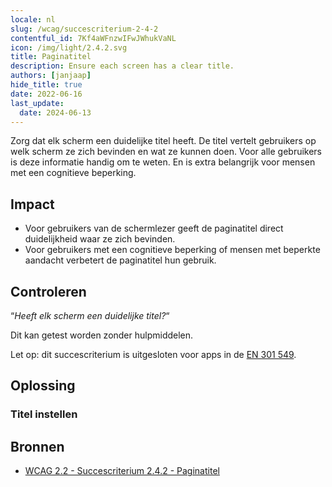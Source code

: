 ```yaml
---
locale: nl
slug: /wcag/succescriterium-2-4-2
contentful_id: 7Kf4aWFnzwIFwJWhukVaNL
icon: /img/light/2.4.2.svg
title: Paginatitel
description: Ensure each screen has a clear title.
authors: [janjaap]
hide_title: true
date: 2022-06-16
last_update:
  date: 2024-06-13
---
```


<Hero
  title="Paginatitel"
  image="/img/light/2.4.2.svg"
  alt="WCAG 2.4.2 icon"
  prefix="Succescriterium 2.4.2"
  suffix="Niveau A"
/>

Zorg dat elk scherm een duidelijke titel heeft. De titel vertelt gebruikers op welk scherm ze zich bevinden en wat ze kunnen doen. Voor alle gebruikers is deze informatie handig om te weten. En is extra belangrijk voor mensen met een cognitieve beperking.

## Impact

- Voor gebruikers van de schermlezer geeft de paginatitel direct duidelijkheid waar ze zich bevinden.
- Voor gebruikers met een cognitieve beperking of mensen met beperkte aandacht verbetert de paginatitel hun gebruik.

## Controleren

“*Heeft elk scherm een duidelijke titel?*“

Dit kan getest worden zonder hulpmiddelen.

Let op: dit succescriterium is uitgesloten voor apps in de [EN 301 549](/nl/richtlijnen/en-301-549).

## Oplossing

### Titel instellen

<CodeSample id="screen-title" locale="nl"/>

## Bronnen

- [WCAG 2.2 - Succescriterium 2.4.2 - Paginatitel](https://www.w3.org/Translations/WCAG22-nl/#paginatitel)
